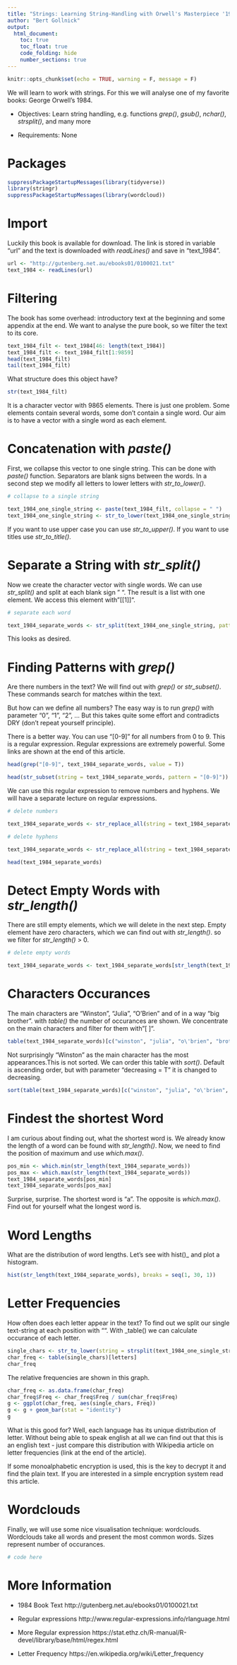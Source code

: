 ```yaml
---
title: "Strings: Learning String-Handling with Orwell's Masterpiece '1984'"
author: "Bert Gollnick"
output: 
  html_document:
    toc: true
    toc_float: true
    code_folding: hide
    number_sections: true
---
```


```r
knitr::opts_chunk$set(echo = TRUE, warning = F, message = F)
```

We will learn to work with strings. For this we will analyse one of my favorite books: George Orwell's 1984. 

* Objectives: Learn string handling, e.g. functions _grep()_, _gsub()_, _nchar()_, _strsplit()_, and many more

* Requirements: None

# Packages

```r
suppressPackageStartupMessages(library(tidyverse))
library(stringr)
suppressPackageStartupMessages(library(wordcloud))
```


# Import

Luckily this book is available for download. The link is stored in variable "url" and the text is downloaded with _readLines()_ and save in "text_1984".
```r
url <- "http://gutenberg.net.au/ebooks01/0100021.txt"
text_1984 <- readLines(url)
```

# Filtering

The book has some overhead: introductory text at the beginning and some appendix at the end. We want to analyse the pure book, so we filter the text to its core.

```r
text_1984_filt <- text_1984[46: length(text_1984)]
text_1984_filt <- text_1984_filt[1:9859]
head(text_1984_filt)
tail(text_1984_filt)
```

What structure does this object have?
```r
str(text_1984_filt)
```
It is a character vector with 9865 elements. There is just one problem. Some elements contain several words, some don't contain a single word. Our aim is to have a vector with a single word as each element.

# Concatenation with _paste()_

First, we collapse this vector to one single string. This can be done with _paste()_ function. Separators are blank signs between the words. In a second step we modify all letters to lower letters with _str_to_lower()_. 

```r
# collapse to a single string

text_1984_one_single_string <- paste(text_1984_filt, collapse = " ")
text_1984_one_single_string <- str_to_lower(text_1984_one_single_string)
```

If you want to use upper case you can use _str_to_upper()_. If you want to use titles use _str_to_title()_.

# Separate a String with _str_split()_

Now we create the character vector with single words. We can use _str_split()_ and split at each blank sign " ". The result is a list with one element. We access this element with "[[1]]".

```r
# separate each word

text_1984_separate_words <- str_split(text_1984_one_single_string, pattern = " ")[[1]]
```
This looks as desired. 

# Finding Patterns with _grep()_

Are there numbers in the text? We will find out with _grep()_ or _str_subset()_. These commands search for matches within the text. 

But how can we define all numbers? The easy way is to run _grep()_ with parameter "0", "1", "2", ... But this takes quite some effort and contradicts DRY (don't repeat yourself principle). 

There is a better way. You can use "[0-9]" for all numbers from 0 to 9. This is a regular expression. Regular expressions are extremely powerful. Some links are shown at the end of this article.

```r
head(grep("[0-9]", text_1984_separate_words, value = T))

head(str_subset(string = text_1984_separate_words, pattern = "[0-9]"))
```

We can use this regular expression to remove numbers and hyphens. We will have a separate lecture on regular expressions.

```r
# delete numbers

text_1984_separate_words <- str_replace_all(string = text_1984_separate_words, pattern = "[0-9]", replacement = "")

# delete hyphens

text_1984_separate_words <- str_replace_all(string = text_1984_separate_words, pattern = "-", replacement = " ") 

head(text_1984_separate_words)
```


# Detect Empty Words with _str_length()_

There are still empty elements, which we will delete in the next step. Empty element have zero characters, which we can find out with _str_length()_. so we filter for _str_length()_ > 0.

```r
# delete empty words

text_1984_separate_words <- text_1984_separate_words[str_length(text_1984_separate_words) > 0]
```

# Characters Occurances

The main characters are "Winston", "Julia", "O'Brien" and of in a way "big brother". with _table()_ the number of occurances are shown. We concentrate on the main characters and filter for them with"[ ]". 

```r

table(text_1984_separate_words)[c("winston", "julia", "o\'brien", "brother")]
```

Not surprisingly "Winston" as the main character has the most appearances.This is not sorted. We can order this table with _sort()_. Default is ascending order, but with parameter "decreasing = T" it is changed to decreasing.

```r
sort(table(text_1984_separate_words)[c("winston", "julia", "o\'brien", "brother")], decreasing = T)
```

# Findest the shortest Word

I am curious about finding out, what the shortest word is. We already know the length of a word can be found with _str_length()_. Now, we need to find the position of maximum and use _which.max()_.

```r
pos_min <- which.min(str_length(text_1984_separate_words))
pos_max <- which.max(str_length(text_1984_separate_words))
text_1984_separate_words[pos_min]
text_1984_separate_words[pos_max]
```

Surprise, surprise. The shortest word is "a". The opposite is _which.max()_. Find out for yourself what the longest word is.

# Word Lengths 

What are the distribution of word lengths. Let's see with hist()_ and plot a histogram.
```r
hist(str_length(text_1984_separate_words), breaks = seq(1, 30, 1))
```

# Letter Frequencies

How often does each letter appear in the text? To find out we split our single text-string at each position with "". With _table() we can calculate occurance of each letter. 

```r
single_chars <- str_to_lower(string = strsplit(text_1984_one_single_string, split = "")[[1]])
char_freq <- table(single_chars)[letters]
char_freq
```

The relative frequencies are shown in this graph. 

```r
char_freq <- as.data.frame(char_freq)
char_freq$Freq <- char_freq$Freq / sum(char_freq$Freq)
g <- ggplot(char_freq, aes(single_chars, Freq))
g <- g + geom_bar(stat = "identity")
g
```

What is this good for? Well, each language has its unique distribution of letter. Without being able to speak english at all we can find out that this is an english text - just compare this distribution with Wikipedia article on letter frequencies (link at the end of the article).

If some monoalphabetic encryption is used, this is the key to decrypt it and find the plain text. If you are interested in a simple encryption system read this article.

# Wordclouds

Finally, we will use some nice visualisation technique: wordclouds. Wordclouds take all words and present the most common words. Sizes represent number of occurances.

```r
# code here
```

# More Information

* 1984 Book Text http://gutenberg.net.au/ebooks01/0100021.txt

* Regular expressions http://www.regular-expressions.info/rlanguage.html

* More Regular expression https://stat.ethz.ch/R-manual/R-devel/library/base/html/regex.html

* Letter Frequency https://en.wikipedia.org/wiki/Letter_frequency

